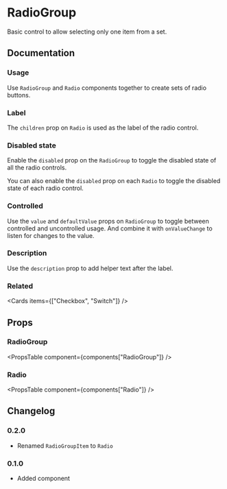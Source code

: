 
# RadioGroup

Basic control to allow selecting only one item from a set.

## Documentation

### Usage

Use `RadioGroup` and `Radio` components together to create sets of radio buttons.

<Demo component="radio-group/usage" />

### Label

The `children` prop on `Radio` is used as the label of the radio control.

<Demo component="radio-group/label-usage" />

### Disabled state

Enable the `disabled` prop on the `RadioGroup` to toggle the disabled state of all the radio controls.

<Demo component="radio-group/disabled-group-usage" />

You can also enable the `disabled` prop on each `Radio` to toggle the disabled state of each radio control.

<Demo component="radio-group/disabled-usage" />

### Controlled

Use the `value` and `defaultValue` props on `RadioGroup` to toggle between controlled and uncontrolled usage. And combine it with `onValueChange` to listen for changes to the value.

<Demo component="radio-group/controlled-usage" />

### Description

Use the `description` prop to add helper text after the label.

<Demo component="radio-group/description-usage" />

### Related

<Cards items={["Checkbox", "Switch"]} />

## Props

### RadioGroup

<PropsTable component={components["RadioGroup"]} />

### Radio

<PropsTable component={components["Radio"]} />

## Changelog

### 0.2.0

- Renamed `RadioGroupItem` to `Radio`

### 0.1.0

- Added component
